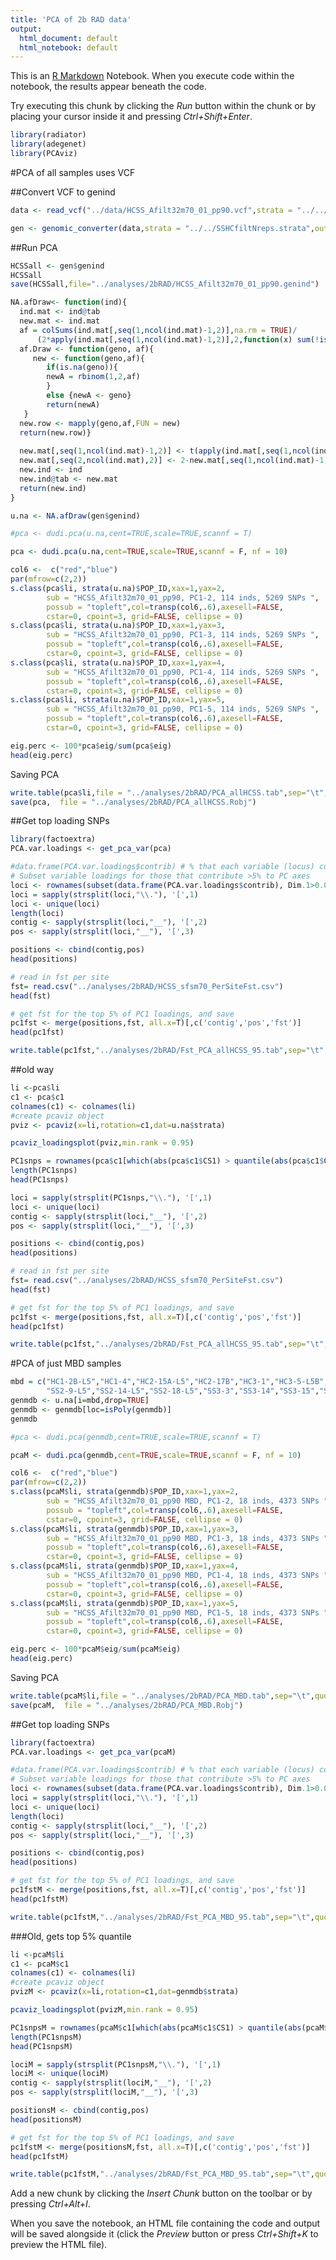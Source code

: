 ```yaml
---
title: 'PCA of 2b RAD data'
output:
  html_document: default
  html_notebook: default
---
```


This is an [R Markdown](http://rmarkdown.rstudio.com) Notebook. When you execute code within the notebook, the results appear beneath the code. 

Try executing this chunk by clicking the *Run* button within the chunk or by placing your cursor inside it and pressing *Ctrl+Shift+Enter*. 

```r
library(radiator)
library(adegenet)
library(PCAviz)
```
#PCA of all samples uses VCF  

##Convert VCF to genind  

```r
data <- read_vcf("../data/HCSS_Afilt32m70_01_pp90.vcf",strata = "../../SSHCfiltNreps.strata",parallel.core = 1,vcf.stats = FALSE, filter.monomorphic=FALSE)
```
```r
gen <- genomic_converter(data,strata = "../../SSHCfiltNreps.strata",output = "genind", filter.monomorphic=F)
```
##Run PCA
```r
HCSSall <- gen$genind
HCSSall
save(HCSSall,file="../analyses/2bRAD/HCSS_Afilt32m70_01_pp90.genind")
```
```r
NA.afDraw<- function(ind){
  ind.mat <- ind@tab
  new.mat <- ind.mat
  af = colSums(ind.mat[,seq(1,ncol(ind.mat)-1,2)],na.rm = TRUE)/
      (2*apply(ind.mat[,seq(1,ncol(ind.mat)-1,2)],2,function(x) sum(!is.na(x))))
  af.Draw <- function(geno, af){
     new <- function(geno,af){
        if(is.na(geno)){
        newA = rbinom(1,2,af)
        }
        else {newA <- geno}
        return(newA)
   }
  new.row <- mapply(geno,af,FUN = new)
  return(new.row)}
  
  new.mat[,seq(1,ncol(ind.mat)-1,2)] <- t(apply(ind.mat[,seq(1,ncol(ind.mat)-1,2)],1,af.Draw,af))
  new.mat[,seq(2,ncol(ind.mat),2)] <- 2-new.mat[,seq(1,ncol(ind.mat)-1,2)]
  new.ind <- ind
  new.ind@tab <- new.mat
  return(new.ind)
}
```
```r
u.na <- NA.afDraw(gen$genind)
```
```r
#pca <- dudi.pca(u.na,cent=TRUE,scale=TRUE,scannf = T)
```
```r
pca <- dudi.pca(u.na,cent=TRUE,scale=TRUE,scannf = F, nf = 10)
```


```r
col6 <-  c("red","blue")
par(mfrow=c(2,2))
s.class(pca$li, strata(u.na)$POP_ID,xax=1,yax=2, 
        sub = "HCSS_Afilt32m70_01_pp90, PC1-2, 114 inds, 5269 SNPs ",
        possub = "topleft",col=transp(col6,.6),axesell=FALSE,
        cstar=0, cpoint=3, grid=FALSE, cellipse = 0)
s.class(pca$li, strata(u.na)$POP_ID,xax=1,yax=3, 
        sub = "HCSS_Afilt32m70_01_pp90, PC1-3, 114 inds, 5269 SNPs ",
        possub = "topleft",col=transp(col6,.6),axesell=FALSE,
        cstar=0, cpoint=3, grid=FALSE, cellipse = 0)
s.class(pca$li, strata(u.na)$POP_ID,xax=1,yax=4, 
        sub = "HCSS_Afilt32m70_01_pp90, PC1-4, 114 inds, 5269 SNPs ",
        possub = "topleft",col=transp(col6,.6),axesell=FALSE,
        cstar=0, cpoint=3, grid=FALSE, cellipse = 0)
s.class(pca$li, strata(u.na)$POP_ID,xax=1,yax=5, 
        sub = "HCSS_Afilt32m70_01_pp90, PC1-5, 114 inds, 5269 SNPs ",
        possub = "topleft",col=transp(col6,.6),axesell=FALSE,
        cstar=0, cpoint=3, grid=FALSE, cellipse = 0)
```

```r
eig.perc <- 100*pca$eig/sum(pca$eig)
head(eig.perc)
```
Saving PCA
```r
write.table(pca$li,file = "../analyses/2bRAD/PCA_allHCSS.tab",sep="\t",quote = F)
save(pca,  file = "../analyses/2bRAD/PCA_allHCSS.Robj")
```
##Get top loading SNPs  
```r
library(factoextra)
PCA.var.loadings <- get_pca_var(pca)

#data.frame(PCA.var.loadings$contrib) # % that each variable (locus) contributes to PCA dimensions. We're interested in Dim1 and Dim2. 
# Subset variable loadings for those that contribute >5% to PC axes 
loci <- rownames(subset(data.frame(PCA.var.loadings$contrib), Dim.1>0.05)) #axis 1 
loci = sapply(strsplit(loci,"\\."), '[',1)
loci <- unique(loci)
length(loci)
contig <- sapply(strsplit(loci,"__"), '[',2)
pos <- sapply(strsplit(loci,"__"), '[',3)

positions <- cbind(contig,pos)
head(positions)

```
```r
# read in fst per site
fst= read.csv("../analyses/2bRAD/HCSS_sfsm70_PerSiteFst.csv")
head(fst)
```
```r
# get fst for the top 5% of PC1 loadings, and save
pc1fst <- merge(positions,fst, all.x=T)[,c('contig','pos','fst')]
head(pc1fst)
```
```r
write.table(pc1fst,"../analyses/2bRAD/Fst_PCA_allHCSS_95.tab",sep="\t",quote = F,row.names = F)
```

##old way
```r
li <-pca$li
c1 <- pca$c1
colnames(c1) <- colnames(li)
#create pcaviz object
pviz <- pcaviz(x=li,rotation=c1,dat=u.na$strata)
```
```r
pcaviz_loadingsplot(pviz,min.rank = 0.95)
```
```r
PC1snps = rownames(pca$c1[which(abs(pca$c1$CS1) > quantile(abs(pca$c1$CS1),0.95)),])
length(PC1snps)
head(PC1snps)
```
```r
loci = sapply(strsplit(PC1snps,"\\."), '[',1)
loci <- unique(loci)
contig <- sapply(strsplit(loci,"__"), '[',2)
pos <- sapply(strsplit(loci,"__"), '[',3)

positions <- cbind(contig,pos)
head(positions)
```
```r
# read in fst per site
fst= read.csv("../analyses/2bRAD/HCSS_sfsm70_PerSiteFst.csv")
head(fst)
```
```r
# get fst for the top 5% of PC1 loadings, and save
pc1fst <- merge(positions,fst, all.x=T)[,c('contig','pos','fst')]
head(pc1fst)
```
```r
write.table(pc1fst,"../analyses/2bRAD/Fst_PCA_allHCSS_95.tab",sep="\t",quote = F,row.names = F)
```

#PCA of just MBD samples
```r
mbd = c("HC1-2B-L5","HC1-4","HC2-15A-L5","HC2-17B","HC3-1","HC3-5-L5B","HC3-7","HC3-10","HC3-11",
        "SS2-9-L5","SS2-14-L5","SS2-18-L5","SS3-3","SS3-14","SS3-15","SS3-16","SS3-20","SS5-18")
genmdb <- u.na[i=mbd,drop=TRUE]
genmdb <- genmdb[loc=isPoly(genmdb)]
genmdb
```
```r
#pca <- dudi.pca(genmdb,cent=TRUE,scale=TRUE,scannf = T)
```
```r
pcaM <- dudi.pca(genmdb,cent=TRUE,scale=TRUE,scannf = F, nf = 10)
```


```r
col6 <-  c("red","blue")
par(mfrow=c(2,2))
s.class(pcaM$li, strata(genmdb)$POP_ID,xax=1,yax=2, 
        sub = "HCSS_Afilt32m70_01_pp90 MBD, PC1-2, 18 inds, 4373 SNPs ",
        possub = "topleft",col=transp(col6,.6),axesell=FALSE,
        cstar=0, cpoint=3, grid=FALSE, cellipse = 0)
s.class(pcaM$li, strata(genmdb)$POP_ID,xax=1,yax=3, 
        sub = "HCSS_Afilt32m70_01_pp90 MBD, PC1-3, 18 inds, 4373 SNPs ",
        possub = "topleft",col=transp(col6,.6),axesell=FALSE,
        cstar=0, cpoint=3, grid=FALSE, cellipse = 0)
s.class(pcaM$li, strata(genmdb)$POP_ID,xax=1,yax=4, 
        sub = "HCSS_Afilt32m70_01_pp90 MBD, PC1-4, 18 inds, 4373 SNPs ",
        possub = "topleft",col=transp(col6,.6),axesell=FALSE,
        cstar=0, cpoint=3, grid=FALSE, cellipse = 0)
s.class(pcaM$li, strata(genmdb)$POP_ID,xax=1,yax=5, 
        sub = "HCSS_Afilt32m70_01_pp90 MBD, PC1-5, 18 inds, 4373 SNPs ",
        possub = "topleft",col=transp(col6,.6),axesell=FALSE,
        cstar=0, cpoint=3, grid=FALSE, cellipse = 0)
```

```r
eig.perc <- 100*pcaM$eig/sum(pcaM$eig)
head(eig.perc)
```
Saving PCA
```r
write.table(pcaM$li,file = "../analyses/2bRAD/PCA_MBD.tab",sep="\t",quote = F)
save(pcaM,  file = "../analyses/2bRAD/PCA_MBD.Robj")
```
##Get top loading SNPs  
```r
library(factoextra)
PCA.var.loadings <- get_pca_var(pcaM)

#data.frame(PCA.var.loadings$contrib) # % that each variable (locus) contributes to PCA dimensions. We're interested in Dim1 and Dim2. 
# Subset variable loadings for those that contribute >5% to PC axes 
loci <- rownames(subset(data.frame(PCA.var.loadings$contrib), Dim.1>0.05)) #axis 1 
loci = sapply(strsplit(loci,"\\."), '[',1)
loci <- unique(loci)
length(loci)
contig <- sapply(strsplit(loci,"__"), '[',2)
pos <- sapply(strsplit(loci,"__"), '[',3)

positions <- cbind(contig,pos)
head(positions)

```

```r
# get fst for the top 5% of PC1 loadings, and save
pc1fstM <- merge(positions,fst, all.x=T)[,c('contig','pos','fst')]
head(pc1fstM)
```
```r
write.table(pc1fstM,"../analyses/2bRAD/Fst_PCA_MBD_95.tab",sep="\t",quote = F,row.names = F)
```


###Old, gets top 5% quantile
```r
li <-pcaM$li
c1 <- pcaM$c1
colnames(c1) <- colnames(li)
#create pcaviz object
pvizM <- pcaviz(x=li,rotation=c1,dat=genmdb$strata)
```
```r
pcaviz_loadingsplot(pvizM,min.rank = 0.95)
```
```r
PC1snpsM = rownames(pcaM$c1[which(abs(pcaM$c1$CS1) > quantile(abs(pcaM$c1$CS1),0.95)),])
length(PC1snpsM)
head(PC1snpsM)
```
```r
lociM = sapply(strsplit(PC1snpsM,"\\."), '[',1)
lociM <- unique(lociM)
contig <- sapply(strsplit(lociM,"__"), '[',2)
pos <- sapply(strsplit(lociM,"__"), '[',3)

positionsM <- cbind(contig,pos)
head(positionsM)
```

```r
# get fst for the top 5% of PC1 loadings, and save
pc1fstM <- merge(positionsM,fst, all.x=T)[,c('contig','pos','fst')]
head(pc1fstM)
```
```r
write.table(pc1fstM,"../analyses/2bRAD/Fst_PCA_MBD_95.tab",sep="\t",quote = F,row.names = F)
```

Add a new chunk by clicking the *Insert Chunk* button on the toolbar or by pressing *Ctrl+Alt+I*.

When you save the notebook, an HTML file containing the code and output will be saved alongside it (click the *Preview* button or press *Ctrl+Shift+K* to preview the HTML file).
